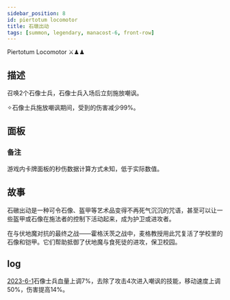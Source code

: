 ```yaml
---
sidebar_position: 8
id: piertotum locomotor
title: 石墩出动
tags: [summon, legendary, manacost-6, front-row]
---
```


Piertotum Locomotor ⚔️♟♟

<!--truncate-->



<CardBasics cardKey={id}/>


## 描述

召唤2个石像士兵，石像士兵入场后立刻施放嘲讽。

✧石像士兵施放嘲讽期间，受到的伤害减少99%。

## 面板


<LevelComponent/>


<CardDynamicTable cardKey={id}/>


<CardComplexTable cardKey={id}/>


### 备注
游戏内卡牌面板的秒伤数据计算方式未知，低于实际数值。


## 故事

石礅出动是一种可令石像、盔甲等艺术品变得不再死气沉沉的咒语，甚至可以让一些盔甲或石像在施法者的控制下活动起来，成为护卫或进攻者。

在与伏地魔对抗的最终之战——霍格沃茨之战中，麦格教授用此咒复活了学校里的石像和铠甲。它们帮助抵御了伏地魔与食死徒的进攻，保卫校园。

## log

[2023-6-1](/blog/230601-update-annc#adjustment)石像士兵血量上调7%，去除了攻击4次进入嘲讽的技能，移动速度上调50%，伤害提高14%。

